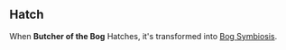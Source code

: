 {{CardPage
|quote = A lumbering shape shambled towards the group and then swifted into the mire. We thought we would be spared until we awoke to Veep in pieces.
|description = Gain 4 [[Wound]]. Your next attack this turn deals double damage. </br> [[Parasite]]  </br> [[Hatch]] 4
|cost = 1
|rarity = Rare
|decktype = Battle
|cardtype = Parasite
|keywords = [[Wound]], [[Parasite]], [[Hatch]]
|character = Rook
|upgradeable = No
|expreq = 
|special1 = Bog Symbiosis
}}

==Hatch==
When '''Butcher of the Bog''' Hatches, it's transformed into [[Bog Symbiosis]].